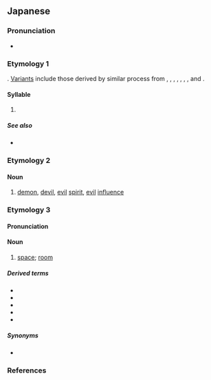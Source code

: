 {{character info/new}}
==Japanese==
{{stroke order|strokes=3}}

===Pronunciation===
* {{ja-pron}}

===Etymology 1===
{{ja-kana-mannyogana-etym}}. [[変体仮名|Variants]] include those derived by similar process from {{m|ja|万}}, {{m|ja|萬}}, {{m|ja|満}}, {{m|ja|馬}}, {{m|ja|間}}, {{m|ja|摩}}, {{m|ja|漫}}, {{m|ja|真}} and {{m|ja|麻}}.

====Syllable====
{{ja-syllable}}

# {{ja-kana-def}}

=====See also=====
* {{list:Hiragana/ja}}

===Etymology 2===

====Noun====
{{ja-noun}}

# {{ja-def|魔}} [[demon]], [[devil]], [[evil]] [[spirit]], [[evil]] [[influence]]

===Etymology 3===
{{ja-spellings|ま|h=ま|間}}

====Pronunciation====
{{ja-pron|ま|acc=0|acc_ref=DJR,NHK}}

====Noun====
{{ja-noun|ま}}

# [[space]]; [[room]]

=====Derived terms=====
* {{ja-r|床の間|とこ の ま}}
* {{ja-r|茶の間|ちゃ の ま}}
* {{ja-r|束の間|つか の ま}}
* {{ja-r|間に合う|ま に あう}}
* {{ja-r|間もなく|ま も なく}}

=====Synonyms=====
* {{ja-r|中|なか}}

===References===
<references/>